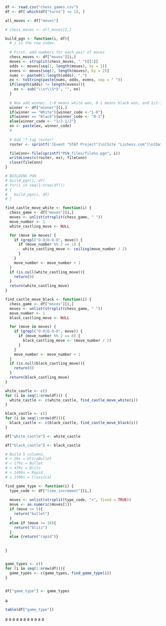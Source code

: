 ```r
df <- read.csv("chess_games.csv")
df <- df[-which(df["turns"] <= 1), ]

all_moves <- df["moves"]
```



```r
# chess_moves <- all_moves[2,]

build_pgn <- function(i, df){
  # i is the row index. 
  
  # First, add numbers for each pair of moves
  chess_moves <- df["moves"][i,]
  moves <- strsplit(chess_moves, " ")[[1]]
  odds <- moves[seq(1, length(moves), by = 2)]
  evens <- moves[seq(2, length(moves), by = 2)]
  nums <- paste0(1:length(odds), ".")
  ex <- toString(paste(nums, odds, evens, sep = " "))
  if(length(odds) != length(evens)){
    ex <- sub("\\s+\\S*$", "", ex)
  }
  
  # Now add winner. 1-0 means white won, 0-1 means black won, and 1/2-1/2 means draw
  winner <- df["winner"][i,]
  if(winner == "White"){winner_code <-"1-0"}
  if(winner == "Black"){winner_code <- "0-1"}
  else{winner_code <- "1/2-1/2"}
  ex <- paste(ex, winner_code)
  #
  
  # Add "7-tag roster"
  roster <- sprintf('[Event "STAT Project"]\n[Site "Lichess.com"]\n[Date "1992.11.04"]\n[Round "-"]\n[White "%s"]\n[Black, "%s"]\n[Result "%s"]\n\n', df["white_id"][i,], df["black_id"][i,], winner_code)

  fileConn<-file(sprintf("PGN_files/file%s.pgn", i))
  writeLines(c(roster, ex), fileConn)
  close(fileConn)
}


```

```r
# BUILDING PGN
# build_pgn(1, df)
# for(i in seq(1:nrow(df)))
# {
#   build_pgn(i, df)
# }
```

```r
find_castle_move_white <- function(i) {
  chess_game <- df["moves"][i,]
  moves <- unlist(strsplit(chess_game, " "))
  move_number <- 1
  white_castling_move <- NULL

  for (move in moves) {
    if (grepl("O-O|O-O-O", move)) {
      if (move_number %% 2 == 1) {
        white_castling_move <- ceiling(move_number / 2)
      }
    }
    move_number <- move_number + 1
  }
  if (is.null(white_castling_move)){
    return(0)
  }
  return(white_castling_move)
}

```

```r
find_castle_move_black <- function(i) {
  chess_game <- df["moves"][i,]
  moves <- unlist(strsplit(chess_game, " "))
  move_number <- 1
  black_castling_move <- NULL

  for (move in moves) {
    if (grepl("O-O|O-O-O", move)) {
      if (move_number %% 2 == 0) {
        black_castling_move <- (move_number / 2)
      }
    }
    move_number <- move_number + 1
  }
  if (is.null(black_castling_move)){
    return(0)
  }
  return(black_castling_move)
}

```


```r
white_castle <- c()
for (i in seq(1:nrow(df))) {  
  white_castle <- c(white_castle, find_castle_move_white(i))
}
```

```r
black_castle <- c()
for (i in seq(1:nrow(df))){
  black_castle <- c(black_castle, find_castle_move_black(i))
}
```

```r
df["white_castle"] <- white_castle
```

```r
df["black_castle"] <- black_castle
```

```r
# Build 5 columns, 
# < 29s = UltraBullet
# < 179s = Bullet
# < 479s = Blitz
# < 1499s = Rapid
# ≥ 1500s = Classical

find_game_type <- function(i) {
  type_code <- df["time_increment"][i,]
  
  moves <- unlist(strsplit(type_code, "+", fixed = TRUE))
  move <- as.numeric(moves[1])
  if (move <= 5){
    return("bullet")
  }
  else if (move <= 10){
    return("blitz")
  }
  else {return("rapid")}
  
  
}



```

```r
game_types <- c()
for (i in seq(1:nrow(df))){
  game_types <- c(game_types, find_game_type(i))
}
  
```

```r
df["game_type"] <- game_types
```

a

```r
table(df["game_type"])
```

a
a
a
a
a
a
a
a
a
a
a


